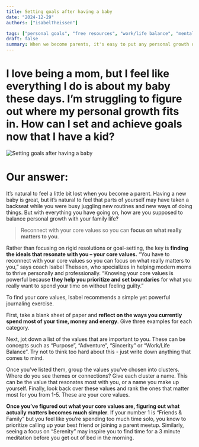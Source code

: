 ```yaml
---
title: Setting goals after having a baby
date: "2024-12-29"
authors: ["isabelTheissen"]

tags: ["personal goals", "free resources", "work/life balance", "mental health"]
draft: false
summary: When we become parents, it's easy to put any personal growth outside of parenthood on the back burner. Coach Isabel Theissen shares a free exercise you can do at home to rediscover your core values and identify ways to build them into your new life as a parent.
---
```


# I love being a mom, but I feel like everything I do is about my baby these days. I’m struggling to figure out where my personal growth fits in. How can I set and achieve goals now that I have a kid?

![Setting goals after having a baby](/static/images/advice/victoria-kubiaki-pSpmti70KLI-unsplash.jpg)

# Our answer:

It’s natural to feel a little bit lost when you become a parent. Having a new baby is great, but it’s natural to feel that parts of yourself may have taken a backseat while you were busy juggling new routines and new ways of doing things. But with everything you have going on, how are you supposed to balance personal growth with your family life?

> Reconnect with your core values so you can **focus on what really matters to you**.

Rather than focusing on rigid resolutions or goal-setting, the key is **finding the ideals that resonate with you – your core values.** “You have to reconnect with your core values so you can focus on what really matters to you,” says coach Isabel Theissen, who specializes in helping modern moms to thrive personally and professionally. “Knowing your core values is powerful because **they help you prioritize and set boundaries** for what you really want to spend your time on without feeling guilty.”

To find your core values, Isabel recommends a simple yet powerful journaling exercise.

First, take a blank sheet of paper and **reflect on the ways you currently spend most of your time, money and energy**. Give three examples for each category.

Next, jot down a list of the values that are important to you. These can be concepts such as “Purpose”, “Adventure”, “Sincerity” or “Work/Life Balance”. Try not to think too hard about this - just write down anything that comes to mind.

Once you’ve listed them, group the values you’ve chosen into clusters. Where do you see themes or connections? Give each cluster a name. This can be the value that resonates most with you, or a name you make up yourself. Finally, look back over these values and rank the ones that matter most for you from 1-5. These are your core values.

**Once you’ve figured out what your core values are, figuring out what actually matters becomes much simpler**. If your number 1 is “Friends & Family” but you feel like you’re spending too much time solo, you know to prioritize calling up your best friend or joining a parent meetup. Similarly, seeing a focus on “Serenity” may inspire you to find time for a 3 minute meditation before you get out of bed in the morning.
